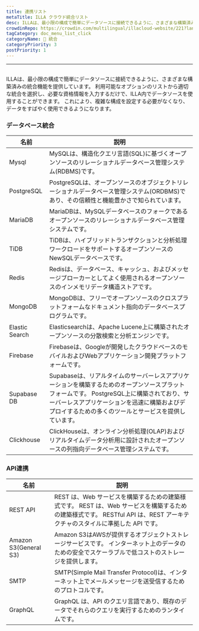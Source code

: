 ```yaml
---
title: 連携リスト
metaTitle: ILLA クラウド統合リスト
desc: ILLAは、最小限の構成で簡単にデータソースに接続できるように、さまざまな構築済みの統合機能を提供しています。
crowdinRepo: https://crowdin.com/multilingual/illacloud-website/221?languages=ja&filter=basic&value=0
tagCategory: doc_menu_list_click
categoryName: 🔨 統合
categoryPriority: 3
postPriority: 1
---
```


* * *

## <h2 hidden>統合リスト</h2>

ILLAは、最小限の構成で簡単にデータソースに接続できるように、さまざまな構築済みの統合機能を提供しています。 利用可能なオプションのリストから適切な統合を選択し、必要な資格情報を入力するだけで、ILLA内でデータソースを使用することができます。 これにより、複雑な構成を設定する必要がなくなり、データをすばやく使用できるようになります。

### データベース統合

| 名前             | 説明                                                                                                                                 |
| -------------- | ---------------------------------------------------------------------------------------------------------------------------------- |
| Mysql          | MySQLは、構造化クエリ言語(SQL)に基づくオープンソースのリレーショナルデータベース管理システム(RDBMS)です。                                                                      |
| PostgreSQL     | PostgreSQLは、オープンソースのオブジェクトリレーショナルデータベース管理システム(ORDBMS)であり、その信頼性と機能豊かさで知られています。                                                      |
| MariaDB        | MariaDBは、MySQLデータベースのフォークであるオープンソースのリレーショナルデータベース管理システムです。                                                                         |
| TiDB           | TiDBは、ハイブリッドトランザクションと分析処理ワークロードをサポートするオープンソースのNewSQLデータベースです。                                                                      |
| Redis          | Redisは、データベース、キャッシュ、およびメッセージブローカーとしてよく使用されるオープンソースのインメモリデータ構造ストアです。                                                                |
| MongoDB        | MongoDBは、フリーでオープンソースのクロスプラットフォームなドキュメント指向のデータベースプログラムです。                                                                           |
| Elastic Search | Elasticsearchは、Apache Lucene上に構築されたオープンソースの分散検索と分析エンジンです。                                                                          |
| Firebase       | Firebaseは、Googleが開発したクラウドベースのモバイルおよびWebアプリケーション開発プラットフォームです。                                                                       |
| Supabase DB    | Supabaseは、リアルタイムのサーバーレスアプリケーションを構築するためのオープンソースプラットフォームです。 PostgreSQL上に構築されており、サーバーレスアプリケーションを迅速に構築およびデプロイするための多くのツールとサービスを提供しています。 |
| Clickhouse     | ClickHouseは、オンライン分析処理(OLAP)およびリアルタイムデータ分析用に設計されたオープンソースの列指向データベース管理システムです。                                                         |

### API連携

| 名前                    | 説明                                                                                                         |
| --------------------- | ---------------------------------------------------------------------------------------------------------- |
| REST API              | REST は、Web サービスを構築するための建築様式です。 REST は、Web サービスを構築するための建築様式です。 RESTful API は、REST アーキテクチャのスタイルに準拠した API です。 |
| Amazon S3(General S3) | Amazon S3はAWSが提供するオブジェクトストレージサービスです。 インターネット上のデータのための安全でスケーラブルで低コストのストレージを提供します。                           |
| SMTP                  | SMTP(Simple Mail Transfer Protocol)は、インターネット上でメールメッセージを送受信するためのプロトコルです。                                    |
| GraphQL               | GraphQL は、API のクエリ言語であり、既存のデータでそれらのクエリを実行するためのランタイムです。                                                     |
